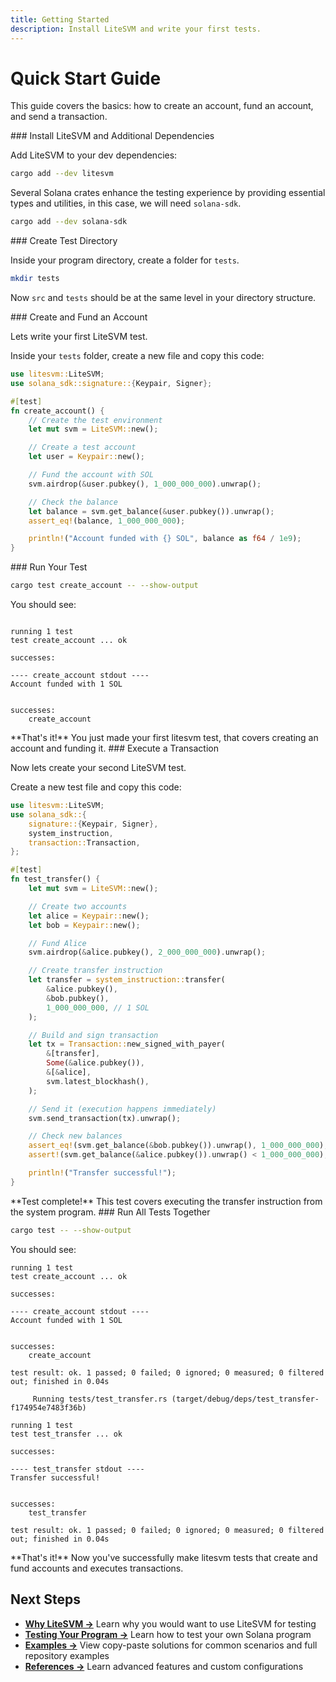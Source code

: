 ```yaml
---
title: Getting Started
description: Install LiteSVM and write your first tests.
---
```



# Quick Start Guide

This guide covers the basics: how to create an account, fund an account, and send a transaction.

<Steps>

<Step>
### Install LiteSVM and Additional Dependencies

Add LiteSVM to your dev dependencies:

```bash
cargo add --dev litesvm
```

Several Solana crates enhance the testing experience by providing essential types and utilities, in this case, we will need `solana-sdk`.

```bash
cargo add --dev solana-sdk
```

</Step>

<Step>
### Create Test Directory

Inside your program directory, create a folder for `tests`.

```bash
mkdir tests
```

Now `src` and `tests` should be at the same level in your directory structure.

</Step>

<Step>
### Create and Fund an Account

Lets write your first LiteSVM test.

Inside your `tests` folder, create a new file and copy this code:

```rust title="tests/create_account.rs"
use litesvm::LiteSVM;
use solana_sdk::signature::{Keypair, Signer};

#[test]
fn create_account() {
    // Create the test environment
    let mut svm = LiteSVM::new();

    // Create a test account
    let user = Keypair::new();

    // Fund the account with SOL
    svm.airdrop(&user.pubkey(), 1_000_000_000).unwrap();

    // Check the balance
    let balance = svm.get_balance(&user.pubkey()).unwrap();
    assert_eq!(balance, 1_000_000_000);

    println!("Account funded with {} SOL", balance as f64 / 1e9);
}
```

</Step>

<Step>
### Run Your Test

```bash
cargo test create_account -- --show-output
```

You should see:

```

running 1 test
test create_account ... ok

successes:

---- create_account stdout ----
Account funded with 1 SOL


successes:
    create_account
```

<Callout type="success">
  **That's it!** You just made your first litesvm test, that covers creating an
  account and funding it.
</Callout>

</Step>

<Step>
### Execute a Transaction

Now lets create your second LiteSVM test.

Create a new test file and copy this code:

```rust title="tests/transfer_test.rs"
use litesvm::LiteSVM;
use solana_sdk::{
    signature::{Keypair, Signer},
    system_instruction,
    transaction::Transaction,
};

#[test]
fn test_transfer() {
    let mut svm = LiteSVM::new();

    // Create two accounts
    let alice = Keypair::new();
    let bob = Keypair::new();

    // Fund Alice
    svm.airdrop(&alice.pubkey(), 2_000_000_000).unwrap();

    // Create transfer instruction
    let transfer = system_instruction::transfer(
        &alice.pubkey(),
        &bob.pubkey(),
        1_000_000_000, // 1 SOL
    );

    // Build and sign transaction
    let tx = Transaction::new_signed_with_payer(
        &[transfer],
        Some(&alice.pubkey()),
        &[&alice],
        svm.latest_blockhash(),
    );

    // Send it (execution happens immediately)
    svm.send_transaction(tx).unwrap();

    // Check new balances
    assert_eq!(svm.get_balance(&bob.pubkey()).unwrap(), 1_000_000_000);
    assert!(svm.get_balance(&alice.pubkey()).unwrap() < 1_000_000_000);

    println!("Transfer successful!");
}
```

<Callout type="success">
  **Test complete!** This test covers executing the transfer instruction from
  the system program.
</Callout>

</Step>

<Step>
### Run All Tests Together

```bash
cargo test -- --show-output
```

You should see:

```
running 1 test
test create_account ... ok

successes:

---- create_account stdout ----
Account funded with 1 SOL


successes:
    create_account

test result: ok. 1 passed; 0 failed; 0 ignored; 0 measured; 0 filtered out; finished in 0.04s

     Running tests/test_transfer.rs (target/debug/deps/test_transfer-f174954e7483f36b)

running 1 test
test test_transfer ... ok

successes:

---- test_transfer stdout ----
Transfer successful!


successes:
    test_transfer

test result: ok. 1 passed; 0 failed; 0 ignored; 0 measured; 0 filtered out; finished in 0.04s

```

<Callout type="success">
  **That's it!** Now you've successfully make litesvm tests that create and fund accounts and executes transactions. 
</Callout>
</Step>

</Steps>

## Next Steps

- **[Why LiteSVM →](/docs/core-concepts)** Learn why you would want to use LiteSVM for testing
- **[Testing Your Program →](/docs/testing-your-program)** Learn how to test your own Solana program
- **[Examples →](/docs/examples)** View copy-paste solutions for common scenarios and full repository examples
- **[References →](/docs/complete-examples)** Learn advanced features and custom configurations
